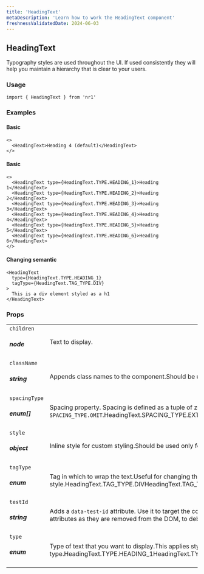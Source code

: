 ```yaml
---
title: 'HeadingText'
metaDescription: 'Learn how to work the HeadingText component'
freshnessValidatedDate: 2024-06-03
---
```

## HeadingText

Typography styles are used throughout the UI. If used consistently they will help you maintain a hierarchy that is clear to your users.

### Usage

```
import { HeadingText } from 'nr1'
```



### Examples

#### Basic

```
<>
  <HeadingText>Heading 4 (default)</HeadingText>
</>
```



#### Basic

```
<>
  <HeadingText type={HeadingText.TYPE.HEADING_1}>Heading 1</HeadingText>
  <HeadingText type={HeadingText.TYPE.HEADING_2}>Heading 2</HeadingText>
  <HeadingText type={HeadingText.TYPE.HEADING_3}>Heading 3</HeadingText>
  <HeadingText type={HeadingText.TYPE.HEADING_4}>Heading 4</HeadingText>
  <HeadingText type={HeadingText.TYPE.HEADING_5}>Heading 5</HeadingText>
  <HeadingText type={HeadingText.TYPE.HEADING_6}>Heading 6</HeadingText>
</>
```



#### Changing semantic

```
<HeadingText
  type={HeadingText.TYPE.HEADING_1}
  tagType={HeadingText.TAG_TYPE.DIV}
>
  This is a div element styled as a h1
</HeadingText>
```



### Props

|                            |                                                                                                                                                                                                                                                                                                                                                                                                                                                                                          |
| -------------------------- | ---------------------------------------------------------------------------------------------------------------------------------------------------------------------------------------------------------------------------------------------------------------------------------------------------------------------------------------------------------------------------------------------------------------------------------------------------------------------------------------- |
| `children` <h5>node</h5>       | Text to display.                                                                                                                                                                                                                                                                                                                                                                                                                                                                         |
| `className` <h5>string</h5>    | Appends class names to the component.Should be used only for positioning and spacing purposes.                                                                                                                                                                                                                                                                                                                                                                                           |
| `spacingType` <h5>enum[]</h5> | Spacing property. Spacing is defined as a tuple of zero to four values, which follow the same conventions as CSS properties like `margin` or `padding`. To omit a value, use `SPACING_TYPE.OMIT`.<OptionReference array>HeadingText.SPACING_TYPE.EXTRA_LARGEHeadingText.SPACING_TYPE.LARGEHeadingText.SPACING_TYPE.MEDIUMHeadingText.SPACING_TYPE.NONEHeadingText.SPACING_TYPE.OMITHeadingText.SPACING_TYPE.SMALL</OptionReference> |
| `style` <h5>object</h5>        | Inline style for custom styling.Should be used only for positioning and spacing purposes.                                                                                                                                                                                                                                                                                                                                                                                                |
| `tagType` <h5>enum</h5>        | Tag in which to wrap the text.Useful for changing the semantic meaning of the text. This does not apply any style.<OptionReference>HeadingText.TAG_TYPE.DIVHeadingText.TAG_TYPE.H1HeadingText.TAG_TYPE.H2HeadingText.TAG_TYPE.H3HeadingText.TAG_TYPE.H4HeadingText.TAG_TYPE.H5HeadingText.TAG_TYPE.H6>                                                                                                                                                       |
| `testId` <h5>string</h5>       | Adds a `data-test-id` attribute. Use it to target the component in unit and E2E tests.For a test id to be valid, prefix it with your nerdpack id, followed up by a dot.For example, `my-nerdpack.some-element`.**Note:** You might not see `data-test-id` attributes as they are removed from the DOM, to debug them pass a `e2e-test` query parameter to the URL.                                                                                                                       |
| `type` <h5>enum</h5>           | Type of text that you want to display.This applies styles according to the type.<OptionReference>HeadingText.TYPE.HEADING_1HeadingText.TYPE.HEADING_2HeadingText.TYPE.HEADING_3HeadingText.TYPE.HEADING_4HeadingText.TYPE.HEADING_5HeadingText.TYPE.HEADING_6>                                                                                                                                                                                               |